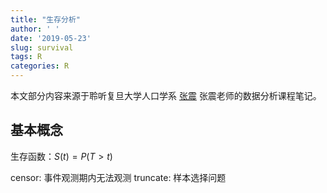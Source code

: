 ```yaml
---
title: "生存分析"
author: ' '
date: '2019-05-23'
slug: survival
tags: R
categories: R
---
```

本文部分内容来源于聆听复旦大学人口学系 [张震](http://www.ssdpp.fudan.edu.cn/portal/1e2812ee711c4175a3304c7dbc7071e0/70VhqG.html) 张震老师的数据分析课程笔记。

## 基本概念

生存函数：$S(t) = P(T > t)$



censor: 事件观测期内无法观测
truncate: 样本选择问题



















